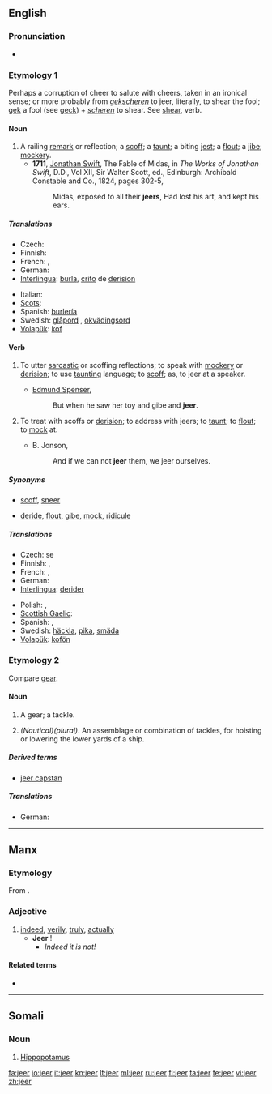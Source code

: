 ==English==

===Pronunciation===
* {{IPA|/dʒir/}}
*: {{rhymes|ɪə(r)}}

===Etymology 1===
Perhaps a corruption of cheer to salute with cheers, taken in an ironical sense; or more probably from {{etyl|nl}} ''[[gekscheren]]'' to jeer, literally, to shear the fool; [[gek]] a fool (see [[geck]]) + ''[[scheren]]'' to shear. See [[shear]], verb.

====Noun====
{{en-noun}}

# A railing [[remark]] or reflection; a [[scoff]]; a [[taunt]]; a biting [[jest]]; a [[flout]]; a [[jibe]]; [[mockery]].
#* '''1711''', [[w:Jonathan Swift|Jonathan Swift]], The Fable of Midas, in ''The Works of Jonathan Swift'', D.D., Vol XII, Sir Walter Scott, ed., Edinburgh: Archibald Constable and Co., 1824, pages 302-5,
#*: Midas, exposed to all their '''jeers''', Had lost his art, and kept his ears.

=====Translations=====
{{trans-top|railing remark or reflection; scoff; taunt; biting jest; flout; jibe; mockery}}
* Czech: {{t-|cs|posměšek|m}}
* Finnish: {{t+|fi|pilkka}}
* French: {{t+|fr|raillerie|f}}, {{t+|fr|moquerie|f}}
* German: {{t+|de|Spott|m}}
* [[Interlingua]]: [[burla]], [[crito]] de [[derision]]
{{trans-mid}}
* Italian: {{t-|it|scherno|m}}
* [[Scots]]: {{tø|sco|afftak|xs=Scots}}
* Spanish: [[burlería]]
* Swedish: [[glåpord]] {{n}}, [[okvädingsord]] {{n}}
* [[Volapük]]: [[kof]]
{{trans-bottom}}

====Verb====
{{en-verb}}

# {{intransitive|construed with '''at'''}} To utter [[sarcastic]] or scoffing reflections; to speak with [[mockery]] or [[derision]]; to use [[taunting]] language; to [[scoff]]; as, to jeer at a speaker.
#* [[w:Edmund Spenser|Edmund Spenser]],
#*: But when he saw her toy and gibe and '''jeer'''.
# {{transitive}} To treat with scoffs or [[derision]]; to address with jeers; to [[taunt]]; to [[flout]]; to [[mock]] at.
#* B. Jonson,
#*: And if we can not '''jeer''' them, we jeer ourselves.

=====Synonyms=====
* {{sense|to utter sarcastic remarks}} [[scoff]], [[sneer]]
* {{sense|to treat with scoffs}} [[deride]], [[flout]], [[gibe]], [[mock]], [[ridicule]]

=====Translations=====
{{trans-top|to scoff or mock}}
* Czech: {{t-|cs|posmívat}} se
* Finnish: {{t+|fi|pilkata}}, {{t+|fi|ilkkua}}
* French: {{t+|fr|railler}}, {{t+|fr|moquer}}
* German: {{t+|de|spotten}}
* [[Interlingua]]: [[derider]]
{{trans-mid}}
* Polish: {{t|pl|wyśmiewać}},  {{t|pl|kpić}}
* [[Scottish Gaelic]]: {{t-|gd|mag|xs=Scottish Gaelic}}
* Spanish: {{t-|es|burlarse}}, {{t+|es|abuchear}}
* Swedish: [[häckla]], [[pika]], [[smäda]]
* [[Volapük]]: [[kofön]]
{{trans-bottom}}

===Etymology 2===
Compare [[gear]].

====Noun====
{{en-noun}}

# {{nautical}} A gear; a tackle.
# ''(Nautical)(plural)''. An assemblage or combination of tackles, for hoisting or lowering the lower yards of a ship.

=====Derived terms=====
* [[jeer capstan]]

=====Translations=====
{{trans-top|A gear; a tackle}}
* German: {{t+|de|Fall|n}}
{{trans-mid}}
{{trans-bottom}}

----

==Manx==

===Etymology===
From {{etyl|sga|gv}} {{term|dír||due, fit, proper|lang=sga}}.

===Adjective===
{{infl|gv|adjective}}

# [[indeed]], [[verily]], [[truly]], [[actually]]
#* '''Jeer''' {{l|gv|cha}} {{l|gv|nel}}!
#** ''Indeed it is not!''

====Related terms====
* {{l|gv|jeeragh}}

----

==Somali==

===Noun===
{{infl|som|noun}} {{g|Somali}}

# [[hippopotamus|Hippopotamus]]
<!--Not sure that the translation is totally right, that's why I leave it hidden
#: ''Jeertu way jeclayd dhexqaadka dhoobaada'' - The hippopotamus loved wallowing. -->

[[fa:jeer]]
[[io:jeer]]
[[it:jeer]]
[[kn:jeer]]
[[lt:jeer]]
[[ml:jeer]]
[[ru:jeer]]
[[fi:jeer]]
[[ta:jeer]]
[[te:jeer]]
[[vi:jeer]]
[[zh:jeer]]